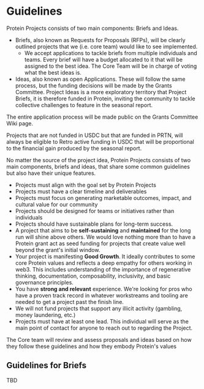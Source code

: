 # Guidelines


Protein Projects consists of two main components: Briefs and Ideas.

- Briefs, also known as Requests for Proposals (RFPs), will be clearly outlined projects that we (i.e. core team) would like to see implemented.
    - We accept applications to tackle briefs from multiple individuals and teams. Every brief will have a budget allocated to it that will be assigned to the best idea. The Core Team will be in charge of voting what the best ideas is.
- Ideas, also known as open Applications. These will follow the same process, but the funding decisions will be made by the Grants Committee. Project Ideas is a more exploratory territory that Project Briefs, it is therefore funded in Protein, inviting the community to tackle collective challenges to feature in the seasonal report.

The entire application process will be made public on the Grants Committee Wiki page.

<Callout>
  Projects that are not funded in USDC but that are funded in PRTN, will always be eligible to Retro active funding in USDC that will be proportional to the financial gain produced by the seasonal report.
</Callout>

No matter the source of the project idea, Protein Projects consists of two main components, briefs and ideas, that share some common guidelines but also have their unique features.

- Projects must align with the goal set by Protein Projects
- Projects must have a clear timeline and deliverables
- Projects must focus on generating marketable outcomes, impact, and cultural value for our community
- Projects should be designed for teams or initiatives rather than individuals
- Projects should have sustainable plans for long-term success.
- A project that aims to be **self-sustaining** and **maintained** for the long run will shine above others. We would love nothing more than to have a Protein grant act as seed funding for projects that create value well beyond the grant's initial window.
- Your project is manifesting **Good Growth**. It ideally contributes to some core Protein values and reflects a deep empathy for others working in web3. This includes understanding of the importance of regenerative thinking, documentation, composability, inclusivity, and basic governance principles.
- You have **strong and relevant** experience. We're looking for pros who have a proven track record in whatever workstreams and tooling are needed to get a project past the finish line.
- We will not fund projects that support any illicit activity (gambling, money laundering, etc.)
- Projects must have at least one lead. This individual will serve as the main point of contact for anyone to reach out to regarding the Project.

The Core team will review and assess proposals and ideas based on how they follow these guidelines and how they embody Protein's values

## Guidelines for Briefs
TBD
